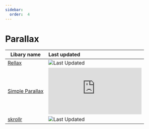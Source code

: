 ```yaml
---
sidebar:
  order:  4
---
```


# Parallax

| Libary name | Last updated |
| --- | :-- |
| [Rellax](https://dixonandmoe.com/rellax/) | ![Last Updated](https://img.shields.io/github/last-commit/dixonandmoe/rellax) |
| [Simple Parallax](https://simpleparallax.com/) | ![Last Updated](https://img.shields.io/github/last-commit/geosigno/simpleParallax.js) |
| [skrollr](https://prinzhorn.github.io/skrollr/) | ![Last Updated](https://img.shields.io/github/last-commit/prinzhorn/skrollr) |
